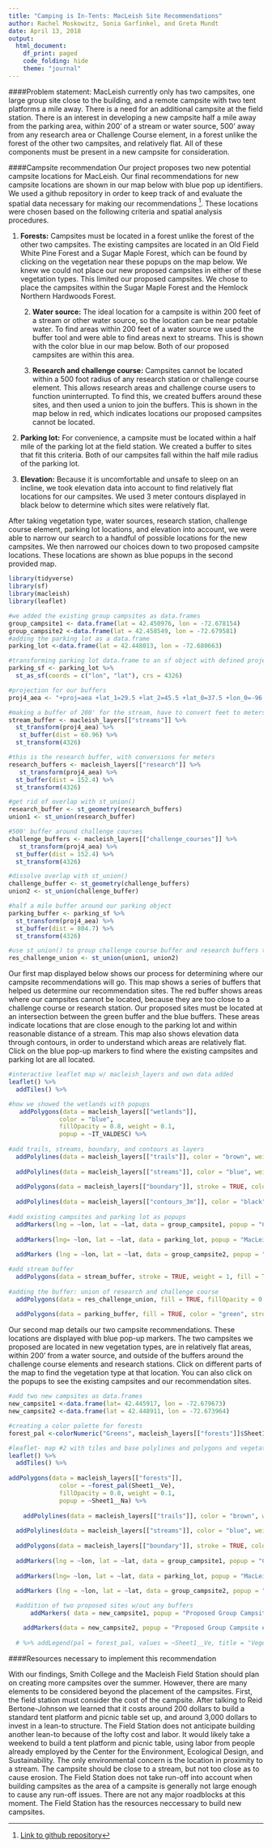 ```yaml
---
title: "Camping is In-Tents: MacLeish Site Recommendations"
author: Rachel Moskowitz, Sonia Garfinkel, and Greta Mundt
date: April 13, 2018
output: 
  html_document:
    df_print: paged
    code_folding: hide
    theme: "journal"
---
```


####Problem statement: 
MacLeish currently only has two campsites, one large group site close to the building, and a remote campsite with two tent platforms a mile away. There is a need for an additional campsite at the field station. There is an interest in developing a new campsite half a mile away from the parking area, within 200' of a stream or water source, 500' away from any research area or Challenge Course element, in a forest unlike the forest of the other two campsites, and relatively flat. All of these components must be present in a new campsite for consideration.


####Campsite recommendation
Our project proposes two new potential campsite locations for MacLeish. Our final recommendations for new campsite locations are shown in our map below with blue pop up identifiers. We used a github repository in order to keep track of and evaluate the spatial data necessary for making our recommendations [^1]. These locations were chosen based on the following criteria and spatial analysis procedures.


1. **Forests:**
Campsites must be located in a forest unlike the forest of the other two campsites. The existing campsites are located in an Old Field White Pine Forest and a Sugar Maple Forest, which can be found by clicking on the vegetation near these popups on the map below. We knew we could not place our new proposed campsites in either of these vegetation types. This limited our proposed campsites. We chose to place the campsites within the Sugar Maple Forest and the Hemlock Northern Hardwoods Forest.
   
   
   2. **Water source:** The ideal location for a campsite is within 200 feet of a stream or other water source, so the location can be near potable water. To find areas within 200 feet of a water source we used the buffer tool and were able to find areas next to streams. This is shown with the color blue in our map below. Both of our proposed campsites are within this area.
  
  
   3. **Research and challenge course:** Campsites cannot be located within a 500 foot radius of any research station or challenge course element. This allows research areas and challenge course users to function uninterrupted. To find this, we created buffers around these sites, and then used a union to join the buffers. This is shown in the map below in red, which indicates locations our proposed campsites cannot be located.
   
   
4. **Parking lot:** For convenience, a campsite must be located within a half mile of the parking lot at the field station. We created a buffer to sites that fit this criteria. Both of our campsites fall within the half mile radius of the parking lot.


5. **Elevation:** Because it is uncomfortable and unsafe to sleep on an incline, we took elevation data into account to find relatively flat locations for our campsites. We used 3 meter contours displayed in black below to determine which sites were relatively flat.


After taking vegetation type, water sources, research station, challenge course element, parking lot locations, and elevation into account, we were able to narrow our search to a handful of possible locations for the new campsites. We then narrowed our choices down to two proposed campsite locations. These locations are shown as blue popups in the second provided map.


```r
library(tidyverse)
library(sf)
library(macleish)
library(leaflet)
```

```r
#we added the existing group campsites as data.frames
group_campsite1 <- data.frame(lat = 42.450976, lon = -72.678154)
group_campsite2 <-data.frame(lat = 42.458549, lon = -72.679581)
#adding the parking lot as a data.frame
parking_lot <-data.frame(lat = 42.448013, lon = -72.680663)

#transforming parking lot data.frame to an sf object with defined projection
parking_sf <- parking_lot %>%
  st_as_sf(coords = c("lon", "lat"), crs = 4326)
```


```r
#projection for our buffers
proj4_aea <- "+proj=aea +lat_1=29.5 +lat_2=45.5 +lat_0=37.5 +lon_0=-96 +x_0=0 +y_0=0 +ellps=GRS80 +datum=NAD83 +units=m +no_defs"

#making a buffer of 200' for the stream, have to convert feet to meters for the distqnce and put it all in the correct projection system 
stream_buffer <- macleish_layers[["streams"]] %>%
  st_transform(proj4_aea) %>%
   st_buffer(dist = 60.96) %>%
  st_transform(4326)

#this is the research buffer, with conversions for meters 
research_buffers <- macleish_layers[["research"]] %>%
   st_transform(proj4_aea) %>%
  st_buffer(dist = 152.4) %>%
  st_transform(4326)

#get rid of overlap with st_union()
research_buffer <- st_geometry(research_buffers)
union1 <- st_union(research_buffer)

#500' buffer around challenge courses
challenge_buffers <- macleish_layers[["challenge_courses"]] %>%
   st_transform(proj4_aea) %>%
  st_buffer(dist = 152.4) %>%
  st_transform(4326)

#dissolve overlap with st_union()
challenge_buffer <- st_geometry(challenge_buffers)
union2 <- st_union(challenge_buffer)

#half a mile buffer around our parking object
parking_buffer <- parking_sf %>%
  st_transform(proj4_aea) %>%
  st_buffer(dist = 804.7) %>%
  st_transform(4326)

#use st_union() to group challenge course buffer and research buffers together
res_challenge_union <- st_union(union1, union2)
```

Our first map displayed below shows our process for determining where our campsite recommendations will go. This map shows a series of buffers that helped us determine our recommendation sites. The red buffer shows areas where our campsites cannot be located, because they are too close to a challenge course or research station. Our proposed sites must be located at an intersection between the green buffer and the blue buffers. These areas indicate locations that are close enough to the parking lot and within reasonable distance of a stream. This map also shows elevation data through contours, in order to understand which areas are relatively flat. Click on the blue pop-up markers to find where the existing campsites and parking lot are all located.
  
```r
#interactive leaflet map w/ macleish_layers and own data added
leaflet() %>%
  addTiles() %>%

#how we showed the wetlands with popups
   addPolygons(data = macleish_layers[["wetlands"]], 
              color = "blue", 
              fillOpacity = 0.8, weight = 0.1, 
              popup = ~IT_VALDESC) %>%
  
#add trails, streams, boundary, and contours as layers
  addPolylines(data = macleish_layers[["trails"]], color = "brown", weight = 2) %>%
  
  addPolylines(data = macleish_layers[["streams"]], color = "blue", weight = 3) %>%
  
  addPolygons(data = macleish_layers[["boundary"]], stroke = TRUE, color = "black", fill = NA, weight = 2, opacity = 2) %>%
  
  addPolylines(data = macleish_layers[["contours_3m"]], color = "black", weight = 1) %>%
  
#add existing campsites and parking lot as popups
  addMarkers(lng = ~lon, lat = ~lat, data = group_campsite1, popup = "Current Group Campsite") %>%
  
  addMarkers(lng= ~lon, lat = ~lat, data = parking_lot, popup = "MacLeish Parking Lot") %>%
  
  addMarkers (lng = ~lon, lat = ~lat, data = group_campsite2, popup = "Current Group Campsite (Remote)") %>%

#add stream buffer 
  addPolygons(data = stream_buffer, stroke = TRUE, weight = 1, fill = TRUE)  %>%
  
#adding the buffer: union of research and challenge course
  addPolygons(data = res_challenge_union, fill = TRUE, fillOpacity = 0.5, color = "red", stroke = FALSE) %>%
  
  addPolygons(data = parking_buffer, fill = TRUE, color = "green", stroke = FALSE)
```


Our second map details our two campsite recommendations. These locations are displayed with blue pop-up markers. The two campsites we proposed are located in new vegetation types, are in relatively flat areas, within 200' from a water source, and outside of the buffers around the challenge course elements and research stations. Click on different parts of the map to find the vegetation type at that location. You can also click on the popups to see the existing campsites and our recommendation sites. 

```r
#add two new campsites as data.frames
new_campsite1 <-data.frame(lat= 42.445917, lon = -72.679673)
new_campsite2 <-data.frame(lat = 42.448911, lon = -72.673964)

#creating a color palette for forests
forest_pal <-colorNumeric("Greens", macleish_layers[["forests"]]$Sheet1__Ve)

#leaflet- map #2 with tiles and base polylines and polygons and vegetation
leaflet() %>%
  addTiles() %>%
  
addPolygons(data = macleish_layers[["forests"]], 
              color = ~forest_pal(Sheet1__Ve), 
              fillOpacity = 0.8, weight = 0.1, 
              popup = ~Sheet1__Na) %>%
  
    addPolylines(data = macleish_layers[["trails"]], color = "brown", weight = 1) %>%
  
  addPolylines(data = macleish_layers[["streams"]], color = "blue", weight = 3) %>%
  
  addPolygons(data = macleish_layers[["boundary"]], stroke = TRUE, color = "black", fill = NA, weight = 1, opacity = 2) %>%
  
  addMarkers(lng = ~lon, lat = ~lat, data = group_campsite1, popup = "Current Group Campsite") %>%
  
  addMarkers(lng= ~lon, lat = ~lat, data = parking_lot, popup = "MacLeish Parking Lot") %>%
  
  addMarkers (lng = ~lon, lat = ~lat, data = group_campsite2, popup = "Current Group Campsite (Remote)") %>%

  #addition of two proposed sites w/out any buffers
      addMarkers( data = new_campsite1, popup = "Proposed Group Campsite #1") %>%

    addMarkers(data = new_campsite2, popup = "Proposed Group Campsite #2")
  
  # %>% addLegend(pal = forest_pal, values = ~Sheet1__Ve, title = "Vegetation Type", opacity = 1)
```


####Resources necessary to implement this recommendation

With our findings, Smith College and the Macleish Field Station should plan on creating more campsites over the summer. However, there are many elements to be considered beyond the placement of the campsites. First, the field station must consider the cost of the campsite. After talking to Reid Bertone-Johnson we learned that it costs around 200 dollars to build a standard tent platform and picnic table set up, and around 3,000 dollars to invest in a lean-to structure. The Field Station does not anticipate building another lean-to because of the lofty cost and labor. It would likely take a weekend to build a tent platform and picnic table, using labor from people already employed by the Center for the Environment, Ecological Design, and Sustainability. The only environmental concern is the location in proximity to a stream. The campsite should be close to a stream, but not too close as to cause erosion. The Field Station does not take run-off into account when building campsites as the area of a campsite is generally not large enough to cause any run-off issues. There are not any major roadblocks at this moment. The Field Station has the resources neccessary to build new campsites. 


[^1]: [Link to github repository](https://github.com/rmoskowitz/mp3)